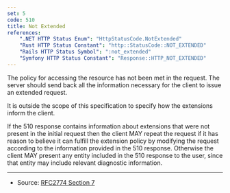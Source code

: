 ```yaml
---
set: 5
code: 510
title: Not Extended
references:
    ".NET HTTP Status Enum": "HttpStatusCode.NotExtended"
    "Rust HTTP Status Constant": "http::StatusCode::NOT_EXTENDED"
    "Rails HTTP Status Symbol": ":not_extended"
    "Symfony HTTP Status Constant": "Response::HTTP_NOT_EXTENDED"
---
```


<CodeTitle code={code} title={title} />

The policy for accessing the resource has not been met in the request. The server should send back all the information necessary for the client to issue an extended request.

It is outside the scope of this specification to specify how the extensions inform the client.

If the 510 response contains information about extensions that were not present in the initial request then the client MAY repeat the request if it has reason to believe it can fulfill the extension policy by modifying the request according to the information provided in the 510 response. Otherwise the client MAY present any entity included in the 510 response to the user, since that entity may include relevant diagnostic information.

---

* Source: [RFC2774 Section 7][1]

[1]: <https://tools.ietf.org/html/rfc2774#section-7>
